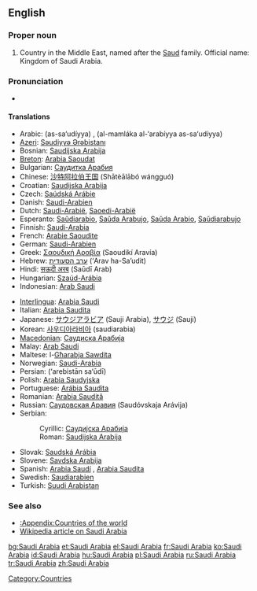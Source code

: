 ==English==
{{wikipedia}}

===Proper noun===
{{en-proper noun|sg=[[Saudi]] [[Arabia]]}}

# Country in the Middle East, named after the [[Saud]] family. Official name: Kingdom of Saudi Arabia.

===Pronunciation===
* {{audio|en-us-Saudi Arabia.ogg|Audio (US)}}

====Translations====
{{rfc-level|Translations at L4+ not in L3 POS section}}
{{top}}
* Arabic: {{ARchar|[[السعودية]]}} (as-sa‘udíyya) {{f}}, {{ARchar|[[المملكة العربية السعودية]]}} (al-mamláka al-‘arabíyya as-sa‘udíyya) {{f}}
* [[Azeri]]: [[Səudiyyə Ərəbistanı]]
* Bosnian: [[Saudijska Arabija#Bosnian|Saudijska Arabija]] {{f}}
* [[Breton]]: [[Arabia Saoudat]]
* Bulgarian: [[Саудитка Арабия]] {{f}}
* Chinese: [[沙特阿拉伯王国]] (Shātèālābó wángguó)
* Croatian: [[Saudijska Arabija#Croatian|Saudijska Arabija]] {{f}}
* Czech: [[Saúdská Arábie]] {{f}}
* Danish: [[Saudi-Arabien]]
* Dutch: [[Saudi-Arabië]], [[Saoedi-Arabië]]
* Esperanto: [[Saŭdiarabio]], [[Saŭda Arabujo]], [[Saŭda Arabio]], [[Saŭdiarabujo]]
* Finnish: [[Saudi-Arabia]]
* French: [[Arabie Saoudite]] {{f}}
* German: [[Saudi-Arabien]] {{n}}
* Greek: [[Σαουδική Αραβία]] (Saoudikí Aravía) {{f}}
* Hebrew: [[ערב הסעודית]] (‘Arav ha-Sa’udit)
* Hindi: [[सऊदी अरब]] (Saūdī Arab)
* Hungarian: [[Szaúd-Arábia]]
* Indonesian: [[Arab Saudi]]
{{mid}}
* [[Interlingua]]: [[Arabia Saudi]]
* Italian: [[Arabia Saudita]] {{f}}
* Japanese: [[サウジアラビア]] (Sauji Arabia), [[サウジ]] (Sauji)
* Korean: [[사우디아라비아]] (saudiarabia)
* [[Macedonian]]: [[Саудиска Арабија]] {{f}}
* Malay: [[Arab Saudi]]
* Maltese: l-[[Għarabja Sawdita]]
* Norwegian: [[Saudi-Arabia]]
* Persian: {{FAchar|[[عربستان سعودی]]}} (‘arebistān sa‘ūdī)
* Polish: [[Arabia Saudyjska]]
* Portuguese: [[Arábia Saudita]] {{f}}
* Romanian: [[Arabia Saudită]] {{f}}
* Russian: [[Саудовская Аравия]] (Saudóvskaja Arávija) {{f}}
* Serbian:
*: Cyrillic: [[Саудијска Арабија]] {{f}}
*: Roman: [[Saudijska Arabija#Serbian|Saudijska Arabija]] {{f}}
* Slovak: [[Saudská Arábia]] {{f}}
* Slovene: [[Savdska Arabija]] {{f}}
* Spanish: [[Arabia Saudí]] {{f}}, [[Arabia Saudita]] {{f}}
* Swedish: [[Saudiarabien]]
* Turkish: [[Suudi Arabistan]]
{{bottom}}

===See also===
* [[:Appendix:Countries of the world]]
* [[w:Saudi Arabia|Wikipedia article on Saudi Arabia]]

[[Category:Countries]]

[[bg:Saudi Arabia]]
[[et:Saudi Arabia]]
[[el:Saudi Arabia]]
[[fr:Saudi Arabia]]
[[ko:Saudi Arabia]]
[[id:Saudi Arabia]]
[[hu:Saudi Arabia]]
[[pl:Saudi Arabia]]
[[ru:Saudi Arabia]]
[[tr:Saudi Arabia]]
[[zh:Saudi Arabia]]